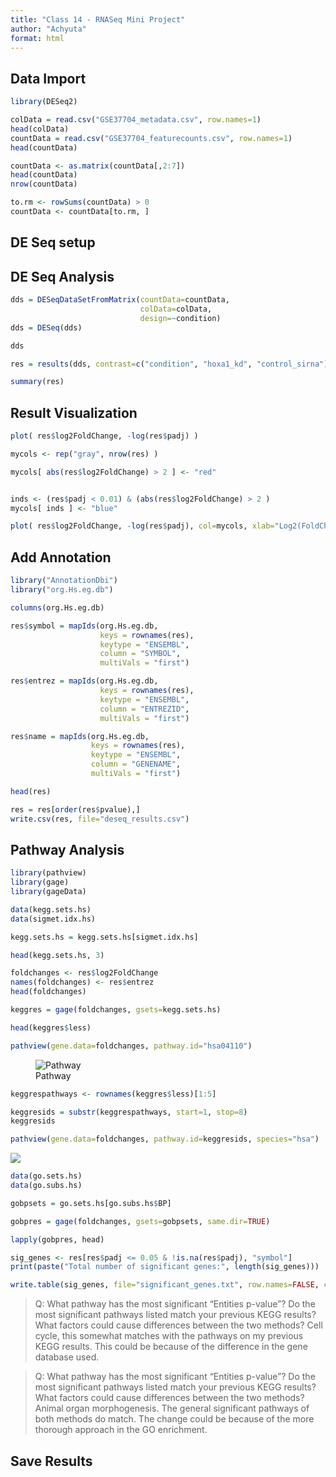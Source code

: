 ```yaml
---
title: "Class 14 - RNASeq Mini Project"
author: "Achyuta"
format: html
---
```


## Data Import
```r
library(DESeq2)
```

```r
colData = read.csv("GSE37704_metadata.csv", row.names=1)
head(colData)
countData = read.csv("GSE37704_featurecounts.csv", row.names=1)
head(countData)
```

```r
countData <- as.matrix(countData[,2:7])
head(countData)
nrow(countData)
```

```r
to.rm <- rowSums(countData) > 0
countData <- countData[to.rm, ]
```


## DE Seq setup

## DE Seq Analysis

```r
dds = DESeqDataSetFromMatrix(countData=countData,
                             colData=colData,
                             design=~condition)
dds = DESeq(dds)
```

```r
dds
```

```r
res = results(dds, contrast=c("condition", "hoxa1_kd", "control_sirna"))
```
```r
summary(res)
```


## Result Visualization

```r
plot( res$log2FoldChange, -log(res$padj) )

```

```r
mycols <- rep("gray", nrow(res) )

mycols[ abs(res$log2FoldChange) > 2 ] <- "red"


inds <- (res$padj < 0.01) & (abs(res$log2FoldChange) > 2 )
mycols[ inds ] <- "blue"

plot( res$log2FoldChange, -log(res$padj), col=mycols, xlab="Log2(FoldChange)", ylab="-Log(P-value)" )
```

## Add Annotation

```r
library("AnnotationDbi")
library("org.Hs.eg.db")

columns(org.Hs.eg.db)
```

```r
res$symbol = mapIds(org.Hs.eg.db,
                    keys = rownames(res),
                    keytype = "ENSEMBL",
                    column = "SYMBOL",
                    multiVals = "first")

```


```r
res$entrez = mapIds(org.Hs.eg.db,
                    keys = rownames(res),
                    keytype = "ENSEMBL",
                    column = "ENTREZID",
                    multiVals = "first")
```

```r
res$name = mapIds(org.Hs.eg.db,
                  keys = rownames(res),
                  keytype = "ENSEMBL",
                  column = "GENENAME",
                  multiVals = "first")
```

```r
head(res)
```

```r
res = res[order(res$pvalue),]
write.csv(res, file="deseq_results.csv")
```



## Pathway Analysis

```r
library(pathview)
library(gage)
library(gageData)
```
```r
data(kegg.sets.hs)
data(sigmet.idx.hs)

kegg.sets.hs = kegg.sets.hs[sigmet.idx.hs]

head(kegg.sets.hs, 3)
```
```r
foldchanges <- res$log2FoldChange
names(foldchanges) <- res$entrez
head(foldchanges)
```

```r
keggres = gage(foldchanges, gsets=kegg.sets.hs)
```

```r
head(keggres$less)
```

```r
pathview(gene.data=foldchanges, pathway.id="hsa04110")
```

![Pathway](hsa04110.pathview.png)

```r
keggrespathways <- rownames(keggres$less)[1:5]

keggresids = substr(keggrespathways, start=1, stop=8)
keggresids
```

```r
pathview(gene.data=foldchanges, pathway.id=keggresids, species="hsa")
```

![](hsa04110.pathview.png)

```r
data(go.sets.hs)
data(go.subs.hs)

gobpsets = go.sets.hs[go.subs.hs$BP]

gobpres = gage(foldchanges, gsets=gobpsets, same.dir=TRUE)

lapply(gobpres, head)
```

```r
sig_genes <- res[res$padj <= 0.05 & !is.na(res$padj), "symbol"]
print(paste("Total number of significant genes:", length(sig_genes)))
```

```r
write.table(sig_genes, file="significant_genes.txt", row.names=FALSE, col.names=FALSE, quote=FALSE)

```

>Q: What pathway has the most significant “Entities p-value”? Do the most significant pathways listed match your previous KEGG results? What factors could cause differences between the two methods?
Cell cycle, this somewhat matches with the pathways on my previous KEGG results. This could be because of the difference in the gene database used.

>Q: What pathway has the most significant “Entities p-value”? Do the most significant pathways listed match your previous KEGG results? What factors could cause differences between the two methods?
Animal organ morphogenesis. The general significant pathways of both methods do match. The change could be because of the more thorough approach in the GO enrichment.


## Save Results

